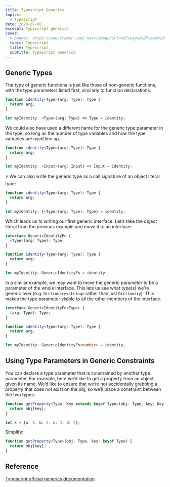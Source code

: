 ```yaml
---
title: Typescript Generics
topics:
  - typescript
date: 2020-07-08
excerpt: Typescript generics
cover:
  # banner: https://www.framer.com/_next/image?url=%2Fimages%2Fteams%2FUI%402x.png&w=2820&q=96
  topic: Typescript
  title: Typescript
  subtitle: Typescript Generics
---
```


## Generic Types

The type of generic functions is just like those of non-generic functions, with the type parameters listed first,
similarly to function declarations:

```ts
function identity<Type>(arg: Type): Type {
  return arg;
}

let myIdentity: <Type>(arg: Type) => Type = identity;
```

We could also have used a different name for the generic type parameter in the type, so long as the number of type
variables and how the type variables are used line up.

```ts
function identity<Type>(arg: Type): Type {
  return arg;
}

let myIdentity: <Input>(arg: Input) => Input = identity;
```

⚡️ We can also write the generic type as a call signature of an object literal type:

```ts
function identity<Type>(arg: Type): Type {
  return arg;
}

let myIdentity: {<Type>(arg: Type): Type} = identity;
```

Which leads us to writing our first generic interface. Let’s take the object literal from the previous example and move
it to an interface:

```ts
interface GenericIdentityFn {
  <Type>(arg: Type): Type;
}

function identity<Type>(arg: Type): Type {
  return arg;
}

let myIdentity: GenericIdentityFn = identity;
```

In a similar example, we may want to move the generic parameter to be a parameter of the whole interface. This lets us
see what type(s) we’re generic over (e.g. `Dictionary<string>` rather than just `Dictionary`). This makes the type
parameter visible to all the other members of the interface.

```ts
interface GenericIdentityFn<Type> {
  (arg: Type): Type;
}

function identity<Type>(arg: Type): Type {
  return arg;
}

let myIdentity: GenericIdentityFn<number> = identity;
```

## Using Type Parameters in Generic Constraints

You can declare a type parameter that is constrained by another type parameter. For example, here we’d like to get a
property from an object given its name. We’d like to ensure that we’re not accidentally grabbing a property that does
not exist on the obj, so we’ll place a constraint between the two types:

```ts
function getProperty<Type, Key extends keyof Type>(obj: Type, key: Key) {
  return obj[key];
}

let x = {a: 1, b: 2, c: 3, d: 4};
```

Simplify:

```ts
function getProperty<Type>(obj: Type, key: keyof Type) {
  return obj[key];
}
```

## Reference

[Typescript official generics documentation](https://www.typescriptlang.org/docs/handbook/2/generics.html)
